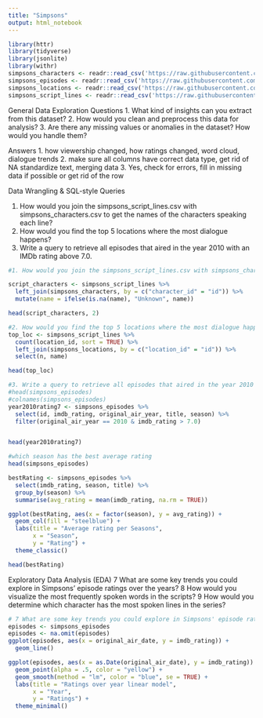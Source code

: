 ```yaml
---
title: "Simpsons"
output: html_notebook
---
```


```r
library(httr)
library(tidyverse)
library(jsonlite)
library(withr)
simpsons_characters <- readr::read_csv('https://raw.githubusercontent.com/rfordatascience/tidytuesday/main/data/2025/2025-02-04/simpsons_characters.csv')
simpsons_episodes <- readr::read_csv('https://raw.githubusercontent.com/rfordatascience/tidytuesday/main/data/2025/2025-02-04/simpsons_episodes.csv')
simpsons_locations <- readr::read_csv('https://raw.githubusercontent.com/rfordatascience/tidytuesday/main/data/2025/2025-02-04/simpsons_locations.csv')
simpsons_script_lines <- readr::read_csv('https://raw.githubusercontent.com/rfordatascience/tidytuesday/main/data/2025/2025-02-04/simpsons_script_lines.csv')
```
General Data Exploration
Questions
1. What kind of insights can you extract from this dataset?
2. How would you clean and preprocess this data for analysis?
3. Are there any missing values or anomalies in the dataset? How would you handle them?

Answers
1. how viewership changed, how ratings changed, word cloud, dialogue trends
2. make sure all columns have correct data type, get rid of NA standardize text, merging data
3. Yes, check for errors, fill in missing data if possible or get rid of the row


Data Wrangling & SQL-style Queries

1. How would you join the simpsons_script_lines.csv with simpsons_characters.csv to get the names of the characters speaking each line?
2. How would you find the top 5 locations where the most dialogue happens?
3. Write a query to retrieve all episodes that aired in the year 2010 with an IMDb rating above 7.0.

```r
#1. How would you join the simpsons_script_lines.csv with simpsons_characters.csv to get the names of the characters speaking each line?

script_characters <- simpsons_script_lines %>%
  left_join(simpsons_characters, by = c("character_id" = "id")) %>%
  mutate(name = ifelse(is.na(name), "Unknown", name))

head(script_characters, 2)
```

```r
#2. How would you find the top 5 locations where the most dialogue happens?
top_loc <- simpsons_script_lines %>%
  count(location_id, sort = TRUE) %>%
  left_join(simpsons_locations, by = c("location_id" = "id")) %>%
  select(n, name) 

head(top_loc)
```
```r
#3. Write a query to retrieve all episodes that aired in the year 2010 with an IMDb rating above 7.0.
#head(simpsons_episodes)
#colnames(simpsons_episodes)
year2010rating7 <- simpsons_episodes %>%
  select(id, imdb_rating, original_air_year, title, season) %>%
  filter(original_air_year == 2010 & imdb_rating > 7.0)


head(year2010rating7)
```

```r
#which season has the best average rating
head(simpsons_episodes)

bestRating <- simpsons_episodes %>%
  select(imdb_rating, season, title) %>%
  group_by(season) %>%
  summarise(avg_rating = mean(imdb_rating, na.rm = TRUE))

ggplot(bestRating, aes(x = factor(season), y = avg_rating)) +
  geom_col(fill = "steelblue") +
  labs(title = "Average rating per Seasons", 
       x = "Season", 
       y = "Rating") +
  theme_classic()

head(bestRating)
```

Exploratory Data Analysis (EDA)
7 What are some key trends you could explore in Simpsons' episode ratings over the years?
8 How would you visualize the most frequently spoken words in the scripts?
9 How would you determine which character has the most spoken lines in the series?

```r
# 7 What are some key trends you could explore in Simpsons' episode ratings over the years?
episodes <- simpsons_episodes
episodes <- na.omit(episodes)
ggplot(episodes, aes(x = original_air_date, y = imdb_rating)) +
  geom_line()

ggplot(episodes, aes(x = as.Date(original_air_date), y = imdb_rating)) +
  geom_point(alpha = .5, color = "yellow") +
  geom_smooth(method = "lm", color = "blue", se = TRUE) +
  labs(title = "Ratings over year linear model", 
       x = "Year", 
       y = "Ratings") +
  theme_minimal()
  
```

